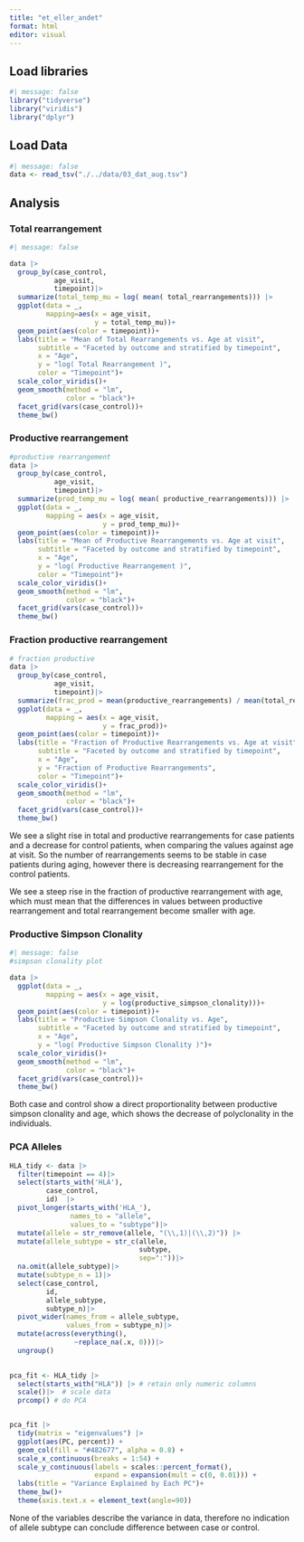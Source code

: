 ```yaml
---
title: "et_eller_andet"
format: html
editor: visual
---
```


## Load libraries

```r
#| message: false
library("tidyverse")
library("viridis")
library("dplyr")
```

## Load Data

```r
#| message: false
data <- read_tsv("./../data/03_dat_aug.tsv")
```

## Analysis

### Total rearrangement

```r
#| message: false

data |>
  group_by(case_control,
           age_visit,
           timepoint)|>
  summarize(total_temp_mu = log( mean( total_rearrangements))) |>
  ggplot(data = _,
         mapping=aes(x = age_visit,
                     y = total_temp_mu))+
  geom_point(aes(color = timepoint))+
  labs(title = "Mean of Total Rearrangements vs. Age at visit",
       subtitle = "Faceted by outcome and stratified by timepoint",
       x = "Age",
       y = "log( Total Rearrangement )",
       color = "Timepoint")+
  scale_color_viridis()+
  geom_smooth(method = "lm",
              color = "black")+
  facet_grid(vars(case_control))+
  theme_bw()
```

### Productive rearrangement

```r
#productive rearrangement
data |>
  group_by(case_control,
           age_visit,
           timepoint)|>
  summarize(prod_temp_mu = log( mean( productive_rearrangements))) |>
  ggplot(data = _,
         mapping = aes(x = age_visit,
                       y = prod_temp_mu))+
  geom_point(aes(color = timepoint))+
  labs(title = "Mean of Productive Rearrangements vs. Age at visit",
       subtitle = "Faceted by outcome and stratified by timepoint",
       x = "Age",
       y = "log( Productive Rearrangement )",
       color = "Timepoint")+
  scale_color_viridis()+
  geom_smooth(method = "lm",
              color = "black")+
  facet_grid(vars(case_control))+
  theme_bw()
```

### Fraction productive rearrangement

```r
# fraction productive
data |>
  group_by(case_control,
           age_visit,
           timepoint)|>
  summarize(frac_prod = mean(productive_rearrangements) / mean(total_rearrangements)) |>
  ggplot(data = _,
         mapping = aes(x = age_visit,
                       y = frac_prod))+
  geom_point(aes(color = timepoint))+
  labs(title = "Fraction of Productive Rearrangements vs. Age at visit",
       subtitle = "Faceted by outcome and stratified by timepoint",
       x = "Age",
       y = "Fraction of Productive Rearrangements",
       color = "Timepoint")+
  scale_color_viridis()+
  geom_smooth(method = "lm",
              color = "black")+
  facet_grid(vars(case_control))+
  theme_bw()
```

We see a slight rise in total and productive rearrangements for case patients and a decrease for control patients, when comparing the values against age at visit. So the number of rearrangements seems to be stable in case patients during aging, however there is decreasing rearrangement for the control patients.

We see a steep rise in the fraction of productive rearrangement with age, which must mean that the differences in values between productive rearrangement and total rearrangement become smaller with age.

### Productive Simpson Clonality

```r
#| message: false
#simpson clonality plot

data |> 
  ggplot(data = _,
         mapping = aes(x = age_visit,
                       y = log(productive_simpson_clonality)))+
  geom_point(aes(color = timepoint))+
  labs(title = "Productive Simpson Clonality vs. Age",
       subtitle = "Faceted by outcome and stratified by timepoint",
       x = "Age",
       y = "log( Productive Simpson Clonality )")+
  scale_color_viridis()+
  geom_smooth(method = "lm",
              color = "black")+
  facet_grid(vars(case_control))+
  theme_bw()

```

Both case and control show a direct proportionality between productive simpson clonality and age, which shows the decrease of polyclonality in the individuals.

### PCA Alleles

```r
HLA_tidy <- data |> 
  filter(timepoint == 4)|>
  select(starts_with('HLA'),
         case_control,
         id)  |>
  pivot_longer(starts_with('HLA_'), 
               names_to = "allele",
               values_to = "subtype")|>
  mutate(allele = str_remove(allele, "(\\,1)|(\\,2)")) |>
  mutate(allele_subtype = str_c(allele,
                                subtype,
                                sep=":"))|>
  na.omit(allele_subtype)|>
  mutate(subtype_n = 1)|>
  select(case_control,
         id,
         allele_subtype,
         subtype_n)|>
  pivot_wider(names_from = allele_subtype,
              values_from = subtype_n)|>
  mutate(across(everything(),
                ~replace_na(.x, 0)))|>
  ungroup()
  

pca_fit <- HLA_tidy |> 
  select(starts_with("HLA")) |> # retain only numeric columns
  scale()|>  # scale data
  prcomp() # do PCA


pca_fit |>
  tidy(matrix = "eigenvalues") |>
  ggplot(aes(PC, percent)) +
  geom_col(fill = "#482677", alpha = 0.8) +
  scale_x_continuous(breaks = 1:54) +
  scale_y_continuous(labels = scales::percent_format(),
                     expand = expansion(mult = c(0, 0.01))) +
  labs(title = "Variance Explained by Each PC")+
  theme_bw()+
  theme(axis.text.x = element_text(angle=90))
```

None of the variables describe the variance in data, therefore no indication of allele subtype can conclude difference between case or control.
